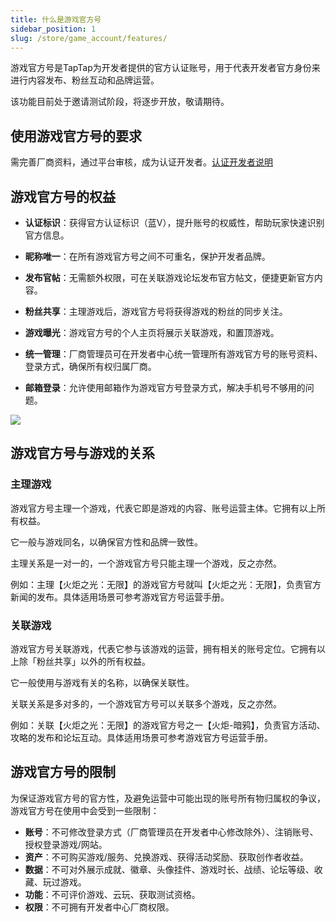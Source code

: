 ```yaml
---
title: 什么是游戏官方号
sidebar_position: 1
slug: /store/game_account/features/
---
```


<head>
  <meta name="robots" content="noindex" />
</head>

游戏官方号是TapTap为开发者提供的官方认证账号，用于代表开发者官方身份来进行内容发布、粉丝互动和品牌运营。

该功能目前处于邀请测试阶段，将逐步开放，敬请期待。

## 使用游戏官方号的要求

需完善厂商资料，通过平台审核，成为认证开发者。[认证开发者说明](/store/#1-厂商创建通道及流程)

## 游戏官方号的权益

* **认证标识**：获得官方认证标识（蓝V），提升账号的权威性，帮助玩家快速识别官方信息。

* **昵称唯一**：在所有游戏官方号之间不可重名，保护开发者品牌。

* **发布官帖**：无需额外权限，可在关联游戏论坛发布官方帖文，便捷更新官方内容。

* **粉丝共享**：主理游戏后，游戏官方号将获得游戏的粉丝的同步关注。

* **游戏曝光**：游戏官方号的个人主页将展示关联游戏，和置顶游戏。

* **统一管理**：厂商管理员可在开发者中心统一管理所有游戏官方号的账号资料、登录方式，确保所有权归属厂商。

* **邮箱登录**：允许使用邮箱作为游戏官方号登录方式，解决手机号不够用的问题。

![](https://capacity-files.lcfile.com/f9WuIqH4D8zfxYR44EWYCea7aTDsvCCQ/%E4%B8%AA%E4%BA%BA%E4%B8%BB%E9%A1%B5%E6%9D%83%E7%9B%8A%E5%9B%BE%E7%89%87.png)

## 游戏官方号与游戏的关系

### 主理游戏

游戏官方号主理一个游戏，代表它即是游戏的内容、账号运营主体。它拥有以上所有权益。

它一般与游戏同名，以确保官方性和品牌一致性。

主理关系是一对一的，一个游戏官方号只能主理一个游戏，反之亦然。

例如：主理【火炬之光：无限】的游戏官方号就叫【火炬之光：无限】，负责官方新闻的发布。具体适用场景可参考游戏官方号运营手册。

### 关联游戏

游戏官方号关联游戏，代表它参与该游戏的运营，拥有相关的账号定位。它拥有以上除「粉丝共享」以外的所有权益。

它一般使用与游戏有关的名称，以确保关联性。

关联关系是多对多的，一个游戏官方号可以关联多个游戏，反之亦然。

例如：关联【火炬之光：无限】的游戏官方号之一【火炬-暗鸦】，负责官方活动、攻略的发布和论坛互动。具体适用场景可参考游戏官方号运营手册。

## 游戏官方号的限制

为保证游戏官方号的官方性，及避免运营中可能出现的账号所有物归属权的争议，游戏官方号在使用中会受到一些限制：

* **账号**：不可修改登录方式（厂商管理员在开发者中心修改除外）、注销账号、授权登录游戏/网站。
* **资产**：不可购买游戏/服务、兑换游戏、获得活动奖励、获取创作者收益。
* **数据**：不可对外展示成就、徽章、头像挂件、游戏时长、战绩、论坛等级、收藏、玩过游戏。
* **功能**：不可评价游戏、云玩、获取测试资格。
* **权限**：不可拥有开发者中心厂商权限。
